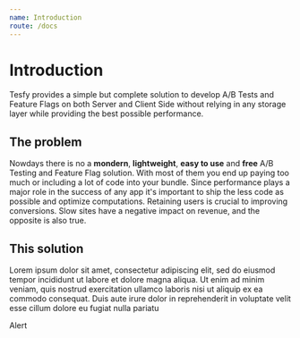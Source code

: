 ```yaml
---
name: Introduction
route: /docs
---
```


# Introduction

Tesfy provides a simple but complete solution to develop A/B Tests and Feature Flags on both Server and Client Side without relying in any storage layer while providing the best possible performance.

## The problem

Nowdays there is no a **mondern**, **lightweight**, **easy to use** and **free** A/B Testing and Feature Flag solution. With most of them you end up paying too much or including a lot of code into your bundle.
Since performance plays a major role in the success of any app it's important to ship the less code as possible and optimize computations. Retaining users is crucial to improving conversions. Slow sites have a negative impact on revenue, and the opposite is also true.

## This solution

Lorem ipsum dolor sit amet, consectetur adipiscing elit, sed do eiusmod tempor incididunt ut labore et dolore magna aliqua. Ut enim ad minim veniam, quis nostrud exercitation ullamco laboris nisi ut aliquip ex ea commodo consequat. Duis aute irure dolor in reprehenderit in voluptate velit esse cillum dolore eu fugiat nulla pariatu

<Alert my={4} status="info">
  <AlertIcon />
  <Text>Alert</Text>
</Alert>
